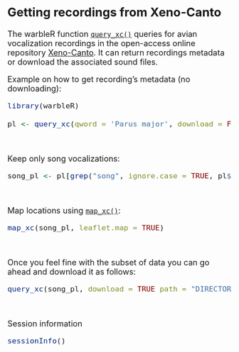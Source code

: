 
<font size="4">


## Getting recordings from Xeno-Canto


The warbleR function [`query_xc()`](https://marce10.github.io/warbleR/reference/query_xc.html) queries for avian vocalization recordings in the open-access online repository [Xeno-Canto](https://xeno-canto.org). It can return recordings metadata or download the associated sound files. 

Example on how to get recording's metadata (no downloading):

```r

library(warbleR)

pl <- query_xc(qword = 'Parus major', download = FALSE)

```

&nbsp;

Keep only song vocalizations: 
```r

song_pl <- pl[grep("song", ignore.case = TRUE, pl$Vocalization_type), ]

```

&nbsp;

Map locations using [`map_xc()`](https://marce10.github.io/warbleR/reference/map_xc.html):
```r

map_xc(song_pl, leaflet.map = TRUE)

```
&nbsp;

Once you feel fine with the subset of data you can go ahead and download it as follows:
```r

query_xc(song_pl, download = TRUE path = "DIRECTORY WHERE YOU WANT TO SAVE THE FILES")

```
&nbsp;


<font size="4">Session information</font>

```r

sessionInfo()

```
